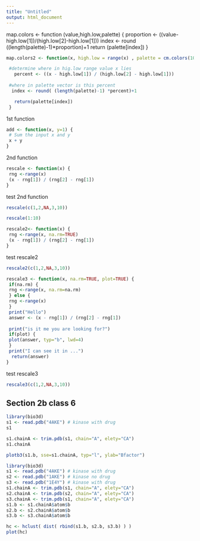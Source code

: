 ```yaml
---
title: "Untitled"
output: html_document
---
```


map.colors <- function (value,high.low,palette) {
  proportion <- ((value-high.low[1])/(high.low[2]-high.low[1]))
  index <- round ((length(palette)-1)*proportion)+1
  return (palette[index])
}


```r

map.colors2 <- function(x, high.low = range(x) , palette = cm.colors(100)) {

 #determine where in hig.low range value x lies
   percent <- ((x - high.low[1]) / (high.low[2] - high.low[1]))
 
 #where in palette vector is this percent
  index <- round( (length(palette)-1) *percent)+1

   return(palette[index])
 }
```
1st function  
```r
add <- function(x, y=1) {
 # Sum the input x and y
 x + y
}
```
2nd function
```r
rescale <- function(x) {
 rng <-range(x)
 (x - rng[1]) / (rng[2] - rng[1])
}
```
test 2nd function
```r
rescale(c(1,2,NA,3,10))
```
```r
rescale(1:10)
```
```r
rescale2<- function(x) {
 rng <-range(x, na.rm=TRUE)
 (x - rng[1]) / (rng[2] - rng[1])
}
```
test rescale2
```r
rescale2(c(1,2,NA,3,10))
```

```r
rescale3 <- function(x, na.rm=TRUE, plot=TRUE) {
 if(na.rm) {
 rng <-range(x, na.rm=na.rm)
 } else {
 rng <-range(x)
 }
 print("Hello")
 answer <- (x - rng[1]) / (rng[2] - rng[1])
 
 print("is it me you are looking for?")
 if(plot) {
 plot(answer, typ="b", lwd=4)
 }
 print("I can see it in ...")
  return(answer)
}
```
test rescale3
```r
rescale3(c(1,2,NA,3,10))
```
## Section 2b class 6
```r
library(bio3d)
s1 <- read.pdb("4AKE") # kinase with drug
s1
```

```r
s1.chainA <- trim.pdb(s1, chain="A", elety="CA")
s1.chainA
```

```r
plotb3(s1.b, sse=s1.chainA, typ="l", ylab="Bfactor") 
```

```r
library(bio3d)
s1 <- read.pdb("4AKE") # kinase with drug
s2 <- read.pdb("1AKE") # kinase no drug
s3 <- read.pdb("1E4Y") # kinase with drug
s1.chainA <- trim.pdb(s1, chain="A", elety="CA")
s2.chainA <- trim.pdb(s2, chain="A", elety="CA")
s3.chainA <- trim.pdb(s1, chain="A", elety="CA")
s1.b <- s1.chainA$atom$b
s2.b <- s2.chainA$atom$b
s3.b <- s3.chainA$atom$b
```

```r
hc <- hclust( dist( rbind(s1.b, s2.b, s3.b) ) )
plot(hc)
```


